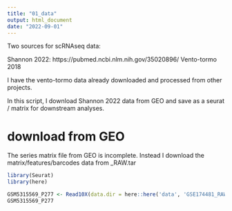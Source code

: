 ```yaml
---
title: "01_data"
output: html_document
date: "2022-09-01"
---
```


Two sources for scRNAseq data:

Shannon 2022: https://pubmed.ncbi.nlm.nih.gov/35020896/
Vento-tormo 2018

I have the vento-tormo data already downloaded and processed from other projects.

In this script, I download Shannon 2022 data from GEO and save as a seurat / matrix for downstream analyses.

# download from GEO

The series matrix file from GEO is incomplete. Instead I download the matrix/features/barcodes data from _RAW.tar 

```r
library(Seurat)
library(here)
```

```r
GSM5315569_P277 <- Read10X(data.dir = here::here('data', 'GSE174481_RAW', 'GSM5315569_P277'))
GSM5315569_P277
```


